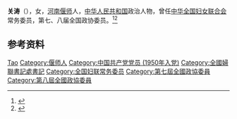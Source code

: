 '''关涛'''（{{bd|1931年|}}），女，[[河南|河南]][[偃师|偃师]]人，[[中华人民共和国|中华人民共和国]]政治人物，曾任[[中华全国妇女联合会|中华全国妇女联合会]]常务委员，第七、八届全国政协委员。<ref>{{Cite book|title=20世纪中华人物名字号辞典|author=周家珍编著|publisher=法律出版社|year=2000|isbn=9787503628320|location=北京|pages=}}</ref><ref>{{Cite book|title=古今中外女名人辞典|author=中国妇女管理干部学院编|publisher=中国广播电视出版社|year=1989|isbn=|location=北京|pages=}}</ref>

== 参考资料 ==
{{reflist}}

{{中国人物小作品}}
{{中华全国妇女联合会第六届执行委员会}}

{{Authority control}}
{{DEFAULTSORT:Guan关}}
[[Category:关姓|Tao]]
[[Category:偃师人|Category:偃师人]]
[[Category:中国共产党党员_(1950年入党)|Category:中国共产党党员 (1950年入党)]]
[[Category:全國婦聯書記處書記|Category:全國婦聯書記處書記]]
[[Category:全国妇联常务委员|Category:全国妇联常务委员]]
[[Category:第七屆全國政協委員|Category:第七屆全國政協委員]]
[[Category:第八屆全國政協委員|Category:第八屆全國政協委員]]